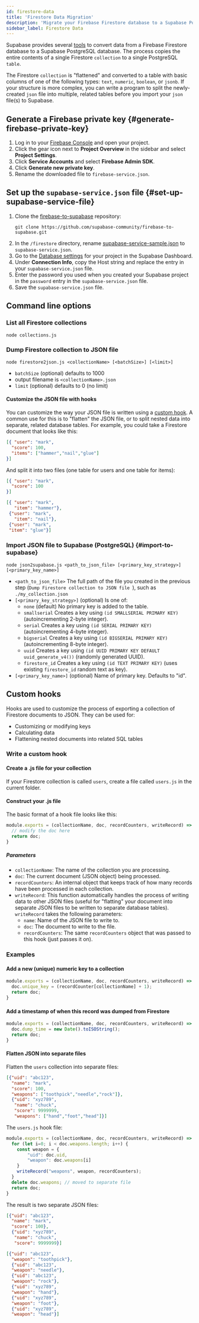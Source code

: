 ```yaml
---
id: firestore-data
title: 'Firestore Data Migration'
description: 'Migrate your Firebase Firestore database to a Supabase Postgres database.'
sidebar_label: Firestore Data
---
```


Supabase provides several [tools](https://github.com/supabase-community/firebase-to-supabase/tree/main/firestore) to convert data from a Firebase Firestore database to a Supabase PostgreSQL database. The process copies the entire contents of a single Firestore `collection` to a single PostgreSQL `table`.

The Firestore `collection` is "flattened" and converted to a table with basic columns of one of the following types: `text`, `numeric`, `boolean`, or `jsonb`.  If your structure is more complex, you can write a program to split the newly-created `json` file into multiple, related tables before you import your `json` file(s) to Supabase.

## Generate a Firebase private key {#generate-firebase-private-key}

1. Log in to your [Firebase Console](https://console.firebase.google.com/project) and open your project.
1. Click the gear icon next to **Project Overview** in the sidebar and select **Project Settings**.
1. Click **Service Accounts** and select **Firebase Admin SDK**.
1. Click **Generate new private key**.
1. Rename the downloaded file to `firebase-service.json`.

## Set up the `supabase-service.json` file {#set-up-supabase-service-file}

1. Clone the [firebase-to-supabase](https://github.com/supabase-community/firebase-to-supabase) repository:
    ```
    git clone https://github.com/supabase-community/firebase-to-supabase.git
    ```
1. In the `/firestore` directory, rename [supabase-service-sample.json](https://github.com/supabase-community/firebase-to-supabase/blob/main/firestore/supabase-service-sample.json) to `supabase-service.json`.
1. Go to the [Database settings](https://app.supabase.com/project/_/settings/database) for your project in the Supabase Dashboard.
1. Under **Connection Info**, copy the Host string and replace the entry in your `supabase-service.json` file.
1. Enter the password you used when you created your Supabase project in the `password` entry in the `supabase-service.json` file.
1. Save the `supabase-service.json` file.

## Command line options

### List all Firestore collections
`node collections.js`

### Dump Firestore collection to JSON file
`node firestore2json.js <collectionName> [<batchSize>] [<limit>]`

* `batchSize` (optional) defaults to 1000
* output filename is `<collectionName>.json`
* `limit` (optional) defaults to 0 (no limit)

#### Customize the JSON file with hooks

You can customize the way your JSON file is written using a [custom hook](#custom-hooks). A common use for this is to "flatten" the JSON file, or to split nested data into separate, related database tables. For example, you could take a Firestore document that looks like this:

```json title="Firestore document"
[{ "user": "mark",
  "score": 100,
  "items": ["hammer","nail","glue"]
}]
```
And split it into two files (one table for users and one table for items):

```json title="Users table"
[{ "user": "mark",
  "score": 100
}]
```

```json title="Items table"
[{ "user": "mark",
   "item": "hammer"},
 {"user": "mark",
   "item": "nail"},
 {"user": "mark",
 "item": "glue"}]
```

### Import JSON file to Supabase (PostgreSQL) {#import-to-supabase}

`node json2supabase.js <path_to_json_file> [<primary_key_strategy>] [<primary_key_name>]`

* `<path_to_json_file>` The full path of the file you created in the previous step (`Dump Firestore collection to JSON file
`), such as `./my_collection.json`
* `[<primary_key_strategy>]` (optional) Is one of:
    * `none` (default) No primary key is added to the table.
    * `smallserial` Creates a key using `(id SMALLSERIAL PRIMARY KEY)` (autoincrementing 2-byte integer).
    * `serial` Creates a key using `(id SERIAL PRIMARY KEY)` (autoincrementing 4-byte integer).
    * `bigserial` Creates a key using `(id BIGSERIAL PRIMARY KEY)` (autoincrementing 8-byte integer).
    * `uuid` Creates a key using `(id UUID PRIMARY KEY DEFAULT uuid_generate_v4())` (randomly generated UUID).
    * `firestore_id` Creates a key using `(id TEXT PRIMARY KEY)` (uses existing `firestore_id` random text as key).
* `[<primary_key_name>]` (optional) Name of primary key. Defaults to "id".

## Custom hooks

Hooks are used to customize the process of exporting a collection of Firestore documents to JSON. They can be used for:

- Customizing or modifying keys
- Calculating data
- Flattening nested documents into related SQL tables

### Write a custom hook

#### Create a .js file for your collection

If your Firestore collection is called `users`, create a file called `users.js` in the current folder.

#### Construct your .js file

The basic format of a hook file looks like this:
```js
module.exports = (collectionName, doc, recordCounters, writeRecord) => {
  // modify the doc here
  return doc;
}
```

##### Parameters

- `collectionName`: The name of the collection you are processing.
- `doc`: The current document (JSON object) being processed.
- `recordCounters`: An internal object that keeps track of how many records have been processed in each collection.
- `writeRecord`: This function automatically handles the process of writing data to other JSON files (useful for "flatting" your document into separate JSON files to be written to separate database tables). `writeRecord` takes the following parameters:
    - `name`: Name of the JSON file to write to.
    - `doc`: The document to write to the file.
    - `recordCounters`: The same `recordCounters` object that was passed to this hook (just passes it on).

### Examples

#### Add a new (unique) numeric key to a collection

```js
module.exports = (collectionName, doc, recordCounters, writeRecord) => {
  doc.unique_key = (recordCounter[collectionName] + 1);
  return doc;
}
```

#### Add a timestamp of when this record was dumped from Firestore

```js
module.exports = (collectionName, doc, recordCounters, writeRecord) => {
  doc.dump_time = new Date().toISOString();
  return doc;
}
```

#### Flatten JSON into separate files

Flatten the `users` collection into separate files:

```json
[{"uid": "abc123",
  "name": "mark",
  "score": 100,
  "weapons": ["toothpick","needle","rock"]},
  {"uid": "xyz789",
   "name": "chuck",
   "score": 9999999,
   "weapons": ["hand","foot","head"]}]
```

The `users.js` hook file:

```js
module.exports = (collectionName, doc, recordCounters, writeRecord) => {
  for (let i=0; i < doc.weapons.length; i++) {
    const weapon = {
        "uid": doc.uid,
        "weapon": doc.weapons[i]
    }
    writeRecord("weapons", weapon, recordCounters);
  }
  delete doc.weapons; // moved to separate file 
  return doc;
}
```

The result is two separate JSON files:

```json title="users.json"
[{"uid": "abc123",
  "name": "mark",
  "score": 100},
  {"uid": "xyz789",
   "name": "chuck",
   "score": 9999999}]
```

```json title="weapons.json"
[{"uid": "abc123",
  "weapon": "toothpick"},
  {"uid": "abc123",
  "weapon": "needle"},  
  {"uid": "abc123",
  "weapon": "rock"},
  {"uid": "xyz789",
  "weapon": "hand"},
  {"uid": "xyz789",
  "weapon": "foot"},
  {"uid": "xyz789",
  "weapon": "head"}]
```
